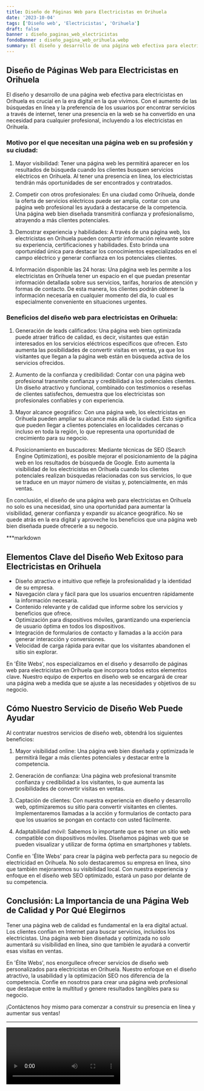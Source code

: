 ```yaml
---
title: Diseño de Páginas Web para Electricistas en Orihuela
date: '2023-10-04'
tags: ['Diseño web', 'Electricistas', 'Orihuela']
draft: false
banner : diseño_paginas_web_electricistas
fondoBanner : diseño_pagina_web_orihuela.webp
summary: El diseño y desarrollo de una página web efectiva para electricistas en Orihuela es crucial en la era digital en la que vivimos. Con el aumento de las búsquedas en línea y la preferencia de los usuarios por encontrar servicios a través de internet, tener una presencia en la web se ha convertido en una necesidad para cualquier profesional, incluyendo a los electricistas en Orihuela.
---
```


## Diseño de Páginas Web para Electricistas en Orihuela

El diseño y desarrollo de una página web efectiva para electricistas en Orihuela es crucial en la era digital en la que vivimos. Con el aumento de las búsquedas en línea y la preferencia de los usuarios por encontrar servicios a través de internet, tener una presencia en la web se ha convertido en una necesidad para cualquier profesional, incluyendo a los electricistas en Orihuela.

### Motivo por el que necesitan una página web en su profesión y su ciudad:

1. Mayor visibilidad: Tener una página web les permitirá aparecer en los resultados de búsqueda cuando los clientes busquen servicios eléctricos en Orihuela. Al tener una presencia en línea, los electricistas tendrán más oportunidades de ser encontrados y contratados.

2. Competir con otros profesionales: En una ciudad como Orihuela, donde la oferta de servicios eléctricos puede ser amplia, contar con una página web profesional les ayudará a destacarse de la competencia. Una página web bien diseñada transmitirá confianza y profesionalismo, atrayendo a más clientes potenciales.

3. Demostrar experiencia y habilidades: A través de una página web, los electricistas en Orihuela pueden compartir información relevante sobre su experiencia, certificaciones y habilidades. Esto brinda una oportunidad única para destacar los conocimientos especializados en el campo eléctrico y generar confianza en los potenciales clientes.

4. Información disponible las 24 horas: Una página web les permite a los electricistas en Orihuela tener un espacio en el que puedan presentar información detallada sobre sus servicios, tarifas, horarios de atención y formas de contacto. De esta manera, los clientes podrán obtener la información necesaria en cualquier momento del día, lo cual es especialmente conveniente en situaciones urgentes.

### Beneficios del diseño web para electricistas en Orihuela:

1. Generación de leads calificados: Una página web bien optimizada puede atraer tráfico de calidad, es decir, visitantes que están interesados en los servicios eléctricos específicos que ofrecen. Esto aumenta las posibilidades de convertir visitas en ventas, ya que los visitantes que llegan a la página web están en búsqueda activa de los servicios ofrecidos.

2. Aumento de la confianza y credibilidad: Contar con una página web profesional transmite confianza y credibilidad a los potenciales clientes. Un diseño atractivo y funcional, combinado con testimonios o reseñas de clientes satisfechos, demuestra que los electricistas son profesionales confiables y con experiencia.

3. Mayor alcance geográfico: Con una página web, los electricistas en Orihuela pueden ampliar su alcance más allá de la ciudad. Esto significa que pueden llegar a clientes potenciales en localidades cercanas o incluso en toda la región, lo que representa una oportunidad de crecimiento para su negocio.

4. Posicionamiento en buscadores: Mediante técnicas de SEO (Search Engine Optimization), es posible mejorar el posicionamiento de la página web en los resultados de búsqueda de Google. Esto aumenta la visibilidad de los electricistas en Orihuela cuando los clientes potenciales realizan búsquedas relacionadas con sus servicios, lo que se traduce en un mayor número de visitas y, potencialmente, en más ventas.

En conclusión, el diseño de una página web para electricistas en Orihuela no solo es una necesidad, sino una oportunidad para aumentar la visibilidad, generar confianza y expandir su alcance geográfico. No se quede atrás en la era digital y aproveche los beneficios que una página web bien diseñada puede ofrecerle a su negocio.

<GifSeo />

<Cta />

***markdown

## Elementos Clave del Diseño Web Exitoso para Electricistas en Orihuela

- Diseño atractivo e intuitivo que refleje la profesionalidad y la identidad de su empresa.
- Navegación clara y fácil para que los usuarios encuentren rápidamente la información necesaria.
- Contenido relevante y de calidad que informe sobre los servicios y beneficios que ofrece.
- Optimización para dispositivos móviles, garantizando una experiencia de usuario óptima en todos los dispositivos.
- Integración de formularios de contacto y llamadas a la acción para generar interacción y conversiones.
- Velocidad de carga rápida para evitar que los visitantes abandonen el sitio sin explorar.

En 'Élite Webs', nos especializamos en el diseño y desarrollo de páginas web para electricistas en Orihuela que incorpora todos estos elementos clave. Nuestro equipo de expertos en diseño web se encargará de crear una página web a medida que se ajuste a las necesidades y objetivos de su negocio. 

## Cómo Nuestro Servicio de Diseño Web Puede Ayudar

Al contratar nuestros servicios de diseño web, obtendrá los siguientes beneficios:

1. Mayor visibilidad online: Una página web bien diseñada y optimizada le permitirá llegar a más clientes potenciales y destacar entre la competencia.

2. Generación de confianza: Una página web profesional transmite confianza y credibilidad a los visitantes, lo que aumenta las posibilidades de convertir visitas en ventas.

3. Captación de clientes: Con nuestra experiencia en diseño y desarrollo web, optimizaremos su sitio para convertir visitantes en clientes. Implementaremos llamadas a la acción y formularios de contacto para que los usuarios se pongan en contacto con usted fácilmente.

4. Adaptabilidad móvil: Sabemos lo importante que es tener un sitio web compatible con dispositivos móviles. Diseñamos páginas web que se pueden visualizar y utilizar de forma óptima en smartphones y tablets.

Confíe en 'Élite Webs' para crear la página web perfecta para su negocio de electricidad en Orihuela. No solo destacaremos su empresa en línea, sino que también mejoraremos su visibilidad local. Con nuestra experiencia y enfoque en el diseño web SEO optimizado, estará un paso por delante de su competencia.

## Conclusión: La Importancia de una Página Web de Calidad y Por Qué Elegirnos

Tener una página web de calidad es fundamental en la era digital actual. Los clientes confían en Internet para buscar servicios, incluidos los electricistas. Una página web bien diseñada y optimizada no solo aumentará su visibilidad en línea, sino que también le ayudará a convertir esas visitas en ventas.

En 'Élite Webs', nos enorgullece ofrecer servicios de diseño web personalizados para electricistas en Orihuela. Nuestro enfoque en el diseño atractivo, la usabilidad y la optimización SEO nos diferencia de la competencia. Confíe en nosotros para crear una página web profesional que destaque entre la multitud y genere resultados tangibles para su negocio.

¡Contáctenos hoy mismo para comenzar a construir su presencia en línea y aumentar sus ventas!

***


<Video />

<CtaBot job='Electricistas' city='Orihuela'/>

<Gmaps query='Orihuela+españa+maps' />